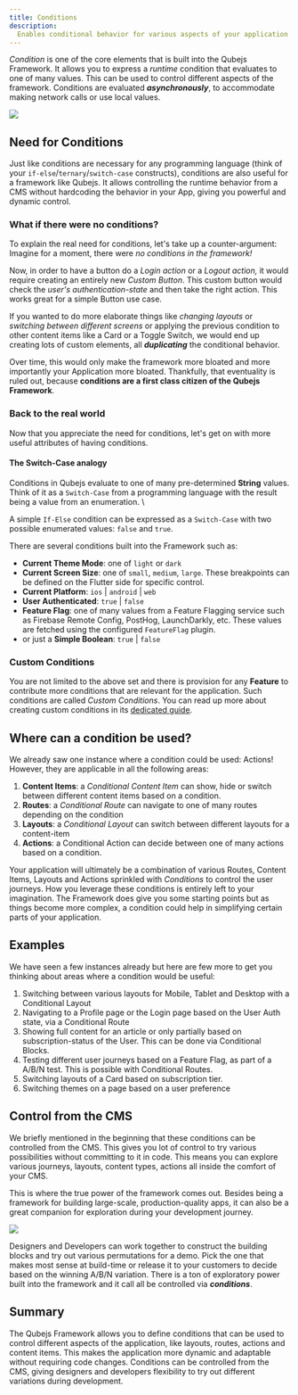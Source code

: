 ```yaml
---
title: Conditions
description:
  Enables conditional behavior for various aspects of your application
---
```



_Condition_ is one of the core elements that is built into the Qubejs Framework.
It allows you to express a _runtime_ condition that evaluates to one of many
values. This can be used to control different aspects of the framework.
Conditions are evaluated _**asynchronously**_, to accommodate making network
calls or use local values.

![](images/conditional-flow.png)

## Need for Conditions

Just like conditions are necessary for any programming language (think of your
`if-else`/`ternary`/`switch-case` constructs), conditions are also useful for a
framework like Qubejs. It allows controlling the runtime behavior from a CMS
without hardcoding the behavior in your App, giving you powerful and dynamic
control.

### What if there were no conditions?

To explain the real need for conditions, let's take up a counter-argument:
Imagine for a moment, there were _no conditions in the framework!_

Now, in order to have a button do a _Login action_ or a _Logout action,_ it
would require creating an entirely new _Custom Button_. This custom button would
check the _user's authentication-state_ and then take the right action. This
works great for a simple Button use case.

If you wanted to do more elaborate things like _changing layouts_ or _switching
between different screens_ or applying the previous condition to other content
items like a Card or a Toggle Switch, we would end up creating lots of custom
elements, all _**duplicating**_ the conditional behavior.

Over time, this would only make the framework more bloated and more importantly
your Application more bloated. Thankfully, that eventuality is ruled out,
because **conditions are a first class citizen of the Qubejs Framework**.

### Back to the real world

Now that you appreciate the need for conditions, let's get on with more useful
attributes of having conditions.

<Aside>

#### The Switch-Case analogy

Conditions in Qubejs evaluate to one of many pre-determined **String** values.
Think of it as a `Switch-Case` from a programming language with the result being
a value from an enumeration. \

A simple `If-Else` condition can be expressed as a `Switch-Case` with two
possible enumerated values: `false` and `true`.

</Aside>

There are several conditions built into the Framework such as:

- **Current Theme Mode**: one of `light` or `dark`
- **Current Screen Size**: one of `small`, `medium`, `large`. These breakpoints
  can be defined on the Flutter side for specific control.
- **Current Platform**: `ios` | `android` | `web`
- **User Authenticated**: `true` | `false`
- **Feature Flag**: one of many values from a Feature Flagging service such as
  Firebase Remote Config, PostHog, LaunchDarkly, etc. These values are fetched
  using the configured `FeatureFlag` plugin.
- or just a **Simple Boolean**: `true` | `false`

### Custom Conditions

You are not limited to the above set and there is provision for any **Feature**
to contribute more conditions that are relevant for the application. Such
conditions are called _Custom Conditions_. You can read up more about creating
custom conditions in its [dedicated guide](/guides/cms/custom-condition).

## Where can a condition be used?

We already saw one instance where a condition could be used: Actions! However,
they are applicable in all the following areas:

1. **Content Items**: a _Conditional Content Item_ can show, hide or switch
   between different content items based on a condition.
2. **Routes**: a _Conditional Route_ can navigate to one of many routes
   depending on the condition
3. **Layouts**: a _Conditional Layout_ can switch between different layouts for
   a content-item
4. **Actions**: a Conditional Action can decide between one of many actions
   based on a condition.

Your application will ultimately be a combination of various Routes, Content
Items, Layouts and Actions sprinkled with _Conditions_ to control the user
journeys. How you leverage these conditions is entirely left to your
imagination. The Framework does give you some starting points but as things
become more complex, a condition could help in simplifying certain parts of your
application.

## Examples

We have seen a few instances already but here are few more to get you thinking
about areas where a condition would be useful:

1. Switching between various layouts for Mobile, Tablet and Desktop with a
   Conditional Layout
2. Navigating to a Profile page or the Login page based on the User Auth state,
   via a Conditional Route
3. Showing full content for an article or only partially based on
   subscription-status of the User. This can be done via Conditional Blocks.
4. Testing different user journeys based on a Feature Flag, as part of a A/B/N
   test. This is possible with Conditional Routes.
5. Switching layouts of a Card based on subscription tier.
6. Switching themes on a page based on a user preference

## Control from the CMS

We briefly mentioned in the beginning that these conditions can be controlled
from the CMS. This gives you lot of control to try various possibilities without
committing to it in code. This means you can explore various journeys, layouts,
content types, actions all inside the comfort of your CMS.

This is where the true power of the framework comes out. Besides being a
framework for building large-scale, production-quality apps, it can also be a
great companion for exploration during your development journey.

![](images/conditional-route-branching.png)

Designers and Developers can work together to construct the building blocks and
try out various permutations for a demo. Pick the one that makes most sense at
build-time or release it to your customers to decide based on the winning A/B/N
variation. There is a ton of exploratory power built into the framework and it
call all be controlled via _**conditions**_.

## Summary

The Qubejs Framework allows you to define conditions that can be used to control
different aspects of the application, like layouts, routes, actions and content
items. This makes the application more dynamic and adaptable without requiring
code changes. Conditions can be controlled from the CMS, giving designers and
developers flexibility to try out different variations during development.
